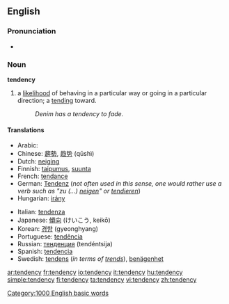 ==English==

===Pronunciation===
*{{audio|en-us-tendency.ogg|Audio (US)}}

===Noun===
'''tendency'''

#a [[likelihood]] of behaving in a particular way or going in a particular direction; a [[tending]] toward.
#:''Denim has a tendency to fade.''

====Translations====
{{top}}
*Arabic: {{ARchar|[[ميل]]}} {{Unicode|(méil)}}
*Chinese: [[趨勢]], [[趋势]] (qūshì)
*Dutch: [[neiging]]
*Finnish: [[taipumus]], [[suunta]]
*French: [[tendance]] {{f}}
*German: [[Tendenz]] {{f}} (''not often used in this sense, one would rather use a verb such as "zu (...) [[neigen]]" or [[tendieren]]'')
*Hungarian: [[irány]]
{{mid}}
*Italian: [[tendenza]] {{f}}
*Japanese: [[傾向]] (けいこう, keikō)
*Korean: [[경향]] (gyeonghyang)
*Portuguese: [[tendência]] {{f}}
*Russian: [[тенденция]] (tendéntsija) {{f}}
*Spanish: [[tendencia]] {{f}}
*Swedish: [[tendens]] (''in terms of [[trends]]''), [[benägenhet]]
{{bottom}}

[[Category:1000 English basic words]]

[[ar:tendency]]
[[fr:tendency]]
[[io:tendency]]
[[it:tendency]]
[[hu:tendency]]
[[simple:tendency]]
[[fi:tendency]]
[[ta:tendency]]
[[vi:tendency]]
[[zh:tendency]]